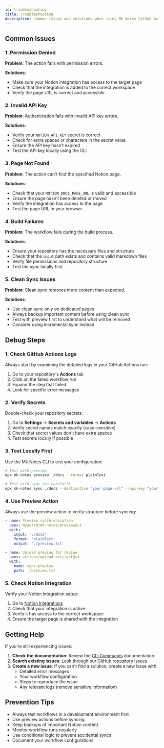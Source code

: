 ```yaml
---
id: troubleshooting
title: Troubleshooting
description: Common issues and solutions when using Mk Notes GitHub Actions
---
```


## Common Issues

### 1. Permission Denied

**Problem**: The action fails with permission errors.

**Solutions**:

- Make sure your Notion integration has access to the target page
- Check that the integration is added to the correct workspace
- Verify the page URL is correct and accessible

### 2. Invalid API Key

**Problem**: Authentication fails with invalid API key errors.

**Solutions**:

- Verify your `NOTION_API_KEY` secret is correct
- Check for extra spaces or characters in the secret value
- Ensure the API key hasn't expired
- Test the API key locally using the CLI

### 3. Page Not Found

**Problem**: The action can't find the specified Notion page.

**Solutions**:

- Check that your `NOTION_DOCS_PAGE_URL` is valid and accessible
- Ensure the page hasn't been deleted or moved
- Verify the integration has access to the page
- Test the page URL in your browser

### 4. Build Failures

**Problem**: The workflow fails during the build process.

**Solutions**:

- Ensure your repository has the necessary files and structure
- Check that the `input` path exists and contains valid markdown files
- Verify file permissions and repository structure
- Test the sync locally first

### 5. Clean Sync Issues

**Problem**: Clean sync removes more content than expected.

**Solutions**:

- Use clean sync only on dedicated pages
- Always backup important content before using clean sync
- Test with preview first to understand what will be removed
- Consider using incremental sync instead

## Debug Steps

### 1. Check GitHub Actions Logs

Always start by examining the detailed logs in your GitHub Actions run:

1. Go to your repository's **Actions** tab
2. Click on the failed workflow run
3. Expand the step that failed
4. Look for specific error messages

### 2. Verify Secrets

Double-check your repository secrets:

1. Go to **Settings** → **Secrets and variables** → **Actions**
2. Verify secret names match exactly (case-sensitive)
3. Check that secret values don't have extra spaces
4. Test secrets locally if possible

### 3. Test Locally First

Use the Mk Notes CLI to test your configuration:

```bash
# Test with preview
npx mk-notes preview ./docs --format plainText

# Test with sync (be careful!)
npx mk-notes sync ./docs --destination "your-page-url" --api-key "your-key"
```

### 4. Use Preview Action

Always use the preview action to verify structure before syncing:

```yaml
- name: Preview synchronization
  uses: Myastr0/mk-notes/preview@v1
  with:
    input: './docs'
    format: 'plainText'
    output: './preview.txt'

- name: Upload preview for review
  uses: actions/upload-artifact@v4
  with:
    name: sync-preview
    path: ./preview.txt
```

### 5. Check Notion Integration

Verify your Notion integration setup:

1. Go to [Notion Integrations](https://www.notion.so/my-integrations)
2. Check that your integration is active
3. Verify it has access to the correct workspace
4. Ensure the target page is shared with the integration

## Getting Help

If you're still experiencing issues:

1. **Check the documentation**: Review the [CLI Commands](../advanced-guides/cli-commands.md) documentation
2. **Search existing issues**: Look through our [GitHub repository issues](https://github.com/Myastr0/mk-notes/issues)
3. **Create a new issue**: If you can't find a solution, create a new issue with:
   - Detailed error messages
   - Your workflow configuration
   - Steps to reproduce the issue
   - Any relevant logs (remove sensitive information)

## Prevention Tips

- Always test workflows in a development environment first
- Use preview actions before syncing
- Keep backups of important Notion content
- Monitor workflow runs regularly
- Use conditional logic to prevent accidental syncs
- Document your workflow configurations
